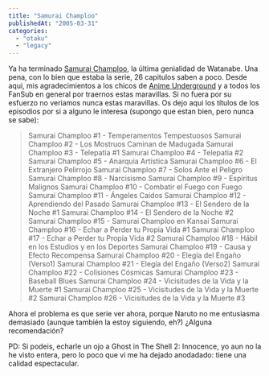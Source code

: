 ```yaml
---
title: "Samurai Champloo"
publishedAt: "2005-03-31"
categories: 
  - "otaku"
  - "legacy"
---
```


Ya ha terminado [Samurai Champloo](http://www.samuraichamploo.com/), la última genialidad de Watanabe. Una pena, con lo bien que estaba la serie, 26 capitulos saben a poco. Desde aqui, mis agradecimientos a los chicos de [Anime Underground](http://www.aunder.net/) y a todos los FanSub en general por traernos estas maravillas. Si no fuera por su esfuerzo no veriamos nunca estas maravillas. Os dejo aqui los títulos de los episodios por si a alguno le interesa (supongo que estan bien, pero nunca se sabe):

> Samurai Champloo #1 - Temperamentos Tempestuosos Samurai Champloo #2 - Los Mostruos Caminan de Madugada Samurai Champloo #3 - Telepatia #1 Samurai Champloo #4 - Telepatia #2 Samurai Champloo #5 - Anarquia Artística Samurai Champloo #6 - El Extranjero Pelirrojo Samurai Champloo #7 - Solos Ante el Peligro Samurai Champloo #8 - Narcisismo Samurai Champloo #9 - Espíritus Malignos Samurai Champloo #10 - Combatir el Fuego con Fuego Samurai Champloo #11 - Ángeles Caidos Samurai Champloo #12 - Aprendiendo del Pasado Samurai Champloo #13 - El Sendero de la Noche #1 Samurai Champloo #14 - El Sendero de la Noche #2 Samurai Champloo #15 - Samurai Champloo en Kansai Samurai Champloo #16 - Echar a Perder tu Propia Vida #1 Samurai Champloo #17 - Echar a Perder tu Propia Vida #2 Samurai Champloo #18 - Hábil en los Estudios y en los Deportes Samurai Champloo #19 - Causa y Efecto Recompensa Samurai Champloo #20 - Elegía del Engaño (Verso1) Samurai Champloo #21 - Elegía del Engaño (Verso2) Samurai Champloo #22 - Colisiones Cósmicas Samurai Champloo #23 - Baseball Blues Samurai Champloo #24 - Vicisitudes de la Vida y la Muerte #1 Samurai Champloo #25 - Vicisitudes de la Vida y la Muerte #2 Samurai Champloo #26 - Vicisitudes de la Vida y la Muerte #3

Ahora el problema es que serie ver ahora, porque Naruto no me entusiasma demasiado (aunque también la estoy siguiendo, eh?) ¿Alguna recomendación?

PD: Si podeis, echarle un ojo a Ghost in The Shell 2: Innocence, yo aun no la he visto entera, pero lo poco que vi me ha dejado anodadado: tiene una calidad espectacular.
